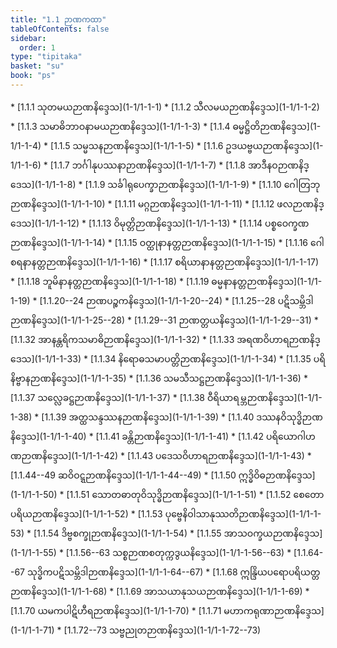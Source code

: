 ```yaml
---
title: "1.1 ဉာဏကထာ"
tableOfContents: false
sidebar:
  order: 1
type: "tipitaka"
basket: "su"
book: "ps"
---
```



<DynamicBreadcrumb />



<TableOfContents book="ps" section="1.1">
* [1.1.1 သုတမယဉာဏနိဒ္ဒေသ](1-1/1-1-1)
* [1.1.2 သီလမယဉာဏနိဒ္ဒေသ](1-1/1-1-2)
* [1.1.3 သမာဓိဘာဝနာမယဉာဏနိဒ္ဒေသ](1-1/1-1-3)
* [1.1.4 ဓမ္မဋ္ဌိတိဉာဏနိဒ္ဒေသ](1-1/1-1-4)
* [1.1.5 သမ္မသနဉာဏနိဒ္ဒေသ](1-1/1-1-5)
* [1.1.6 ဥဒယဗ္ဗယဉာဏနိဒ္ဒေသ](1-1/1-1-6)
* [1.1.7 ဘင်္ဂါနုပဿနာဉာဏနိဒ္ဒေသ](1-1/1-1-7)
* [1.1.8 အာဒီနဝဉာဏနိဒ္ဒေသ](1-1/1-1-8)
* [1.1.9 သင်္ခါရုပေက္ခာဉာဏနိဒ္ဒေသ](1-1/1-1-9)
* [1.1.10 ဂေါတြဘုဉာဏနိဒ္ဒေသ](1-1/1-1-10)
* [1.1.11 မဂ္ဂဉာဏနိဒ္ဒေသ](1-1/1-1-11)
* [1.1.12 ဖလဉာဏနိဒ္ဒေသ](1-1/1-1-12)
* [1.1.13 ဝိမုတ္တိဉာဏနိဒ္ဒေသ](1-1/1-1-13)
* [1.1.14 ပစ္စဝေက္ခဏဉာဏနိဒ္ဒေသ](1-1/1-1-14)
* [1.1.15 ဝတ္ထုနာနတ္တဉာဏနိဒ္ဒေသ](1-1/1-1-15)
* [1.1.16 ဂေါစရနာနတ္တဉာဏနိဒ္ဒေသ](1-1/1-1-16)
* [1.1.17 စရိယာနာနတ္တဉာဏနိဒ္ဒေသ](1-1/1-1-17)
* [1.1.18 ဘူမိနာနတ္တဉာဏနိဒ္ဒေသ](1-1/1-1-18)
* [1.1.19 ဓမ္မနာနတ္တဉာဏနိဒ္ဒေသ](1-1/1-1-19)
* [1.1.20--24 ဉာဏပဉ္စကနိဒ္ဒေသ](1-1/1-1-20--24)
* [1.1.25--28 ပဋိသမ္ဘိဒါဉာဏနိဒ္ဒေသ](1-1/1-1-25--28)
* [1.1.29--31 ဉာဏတ္တယနိဒ္ဒေသ](1-1/1-1-29--31)
* [1.1.32 အာနန္တရိကသမာဓိဉာဏနိဒ္ဒေသ](1-1/1-1-32)
* [1.1.33 အရဏဝိဟာရဉာဏနိဒ္ဒေသ](1-1/1-1-33)
* [1.1.34 နိရောဓသမာပတ္တိဉာဏနိဒ္ဒေသ](1-1/1-1-34)
* [1.1.35 ပရိနိဗ္ဗာနဉာဏနိဒ္ဒေသ](1-1/1-1-35)
* [1.1.36 သမသီသဋ္ဌဉာဏနိဒ္ဒေသ](1-1/1-1-36)
* [1.1.37 သလ္လေခဋ္ဌဉာဏနိဒ္ဒေသ](1-1/1-1-37)
* [1.1.38 ဝီရိယာရမ္ဘဉာဏနိဒ္ဒေသ](1-1/1-1-38)
* [1.1.39 အတ္ထသန္ဒဿနဉာဏနိဒ္ဒေသ](1-1/1-1-39)
* [1.1.40 ဒဿနဝိသုဒ္ဓိဉာဏနိဒ္ဒေသ](1-1/1-1-40)
* [1.1.41 ခန္တိဉာဏနိဒ္ဒေသ](1-1/1-1-41)
* [1.1.42 ပရိယောဂါဟဏဉာဏနိဒ္ဒေသ](1-1/1-1-42)
* [1.1.43 ပဒေသဝိဟာရဉာဏနိဒ္ဒေသ](1-1/1-1-43)
* [1.1.44--49 ဆဝိဝဋ္ဋဉာဏနိဒ္ဒေသ](1-1/1-1-44--49)
* [1.1.50 ဣဒ္ဓိဝိဓဉာဏနိဒ္ဒေသ](1-1/1-1-50)
* [1.1.51 သောတဓာတုဝိသုဒ္ဓိဉာဏနိဒ္ဒေသ](1-1/1-1-51)
* [1.1.52 စေတောပရိယဉာဏနိဒ္ဒေသ](1-1/1-1-52)
* [1.1.53 ပုဗ္ဗေနိဝါသာနုဿတိဉာဏနိဒ္ဒေသ](1-1/1-1-53)
* [1.1.54 ဒိဗ္ဗစက္ခုဉာဏနိဒ္ဒေသ](1-1/1-1-54)
* [1.1.55 အာသဝက္ခယဉာဏနိဒ္ဒေသ](1-1/1-1-55)
* [1.1.56--63 သစ္စဉာဏစတုက္ကဒွယနိဒ္ဒေသ](1-1/1-1-56--63)
* [1.1.64--67 သုဒ္ဓိကပဋိသမ္ဘိဒါဉာဏနိဒ္ဒေသ](1-1/1-1-64--67)
* [1.1.68 ဣန္ဒြိယပရောပရိယတ္တဉာဏနိဒ္ဒေသ](1-1/1-1-68)
* [1.1.69 အာသယာနုသယဉာဏနိဒ္ဒေသ](1-1/1-1-69)
* [1.1.70 ယမကပါဋိဟီရဉာဏနိဒ္ဒေသ](1-1/1-1-70)
* [1.1.71 မဟာကရုဏာဉာဏနိဒ္ဒေသ](1-1/1-1-71)
* [1.1.72--73 သဗ္ဗညုတဉာဏနိဒ္ဒေသ](1-1/1-1-72--73)
</TableOfContents>